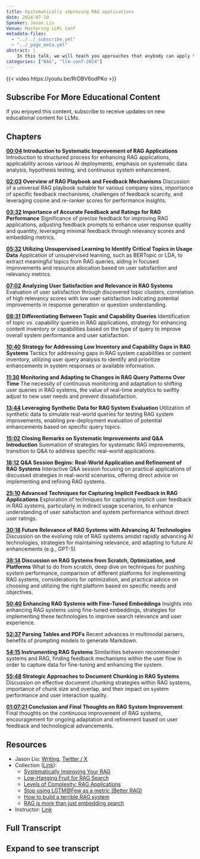 ```yaml
---
title: Systematically improving RAG applications
date: 2024-07-10
Speaker: Jason Liu
Venue: Mastering LLMs Conf
metadata-files: 
  - "../../_subscribe.yml"
  - "../_page_meta.yml"
abstract: |
    In this talk, we will teach you approaches that anybody can apply to improve their RAG applications.
categories: ["RAG", "llm-conf-2024"]
---
```


{{< video https://youtu.be/RrDBV6odPKo >}}

:::{.callout-tip .mobile-only}
## Subscribe For More Educational Content

If you enjoyed this content, subscribe to receive updates on new educational content for LLMs. 

<center><script async data-uid="6379a28bdb" src="https://hamel.ck.page/6379a28bdb/index.js"></script></center>
:::

## Chapters
**[00:04](https://youtu.be/RrDBV6odPKo&t=4) Introduction to Systematic Improvement of RAG Applications**
Introduction to structured process for enhancing RAG applications, applicability across various AI deployments, emphasis on systematic data analysis, hypothesis testing, and continuous system enhancement.

**[02:03](https://youtu.be/RrDBV6odPKo&t=123) Overview of RAG Playbook and Feedback Mechanisms**
Discussion of a universal RAG playbook suitable for various company sizes, importance of specific feedback mechanisms, challenges of feedback scarcity, and leveraging cosine and re-ranker scores for performance insights.

**[03:32](https://youtu.be/RrDBV6odPKo&t=212) Importance of Accurate Feedback and Ratings for RAG Performance**
Significance of precise feedback for improving RAG applications, adjusting feedback prompts to enhance user response quality and quantity, leveraging minimal feedback through relevancy scores and embedding metrics.

**[05:32](https://youtu.be/RrDBV6odPKo&t=332) Utilizing Unsupervised Learning to Identify Critical Topics in Usage Data**
Application of unsupervised learning, such as BERTopic or LDA, to extract meaningful topics from RAG queries, aiding in focused improvements and resource allocation based on user satisfaction and relevancy metrics.

**[07:02](https://youtu.be/RrDBV6odPKo&t=422) Analyzing User Satisfaction and Relevance in RAG Systems**
Evaluation of user satisfaction through discovered topic clusters, correlation of high relevancy scores with low user satisfaction indicating potential improvements in response generation or question understanding.

**[08:31](https://youtu.be/RrDBV6odPKo&t=511) Differentiating Between Topic and Capability Queries**
Identification of topic vs. capability queries in RAG applications, strategy for enhancing content inventory or capabilities based on the type of query to improve overall system performance and user satisfaction.

**[10:40](https://youtu.be/RrDBV6odPKo&t=640) Strategy for Addressing Low Inventory and Capability Gaps in RAG Systems**
Tactics for addressing gaps in RAG system capabilities or content inventory, utilizing user query analysis to identify and prioritize enhancements in system responses or available information.

**[11:30](https://youtu.be/RrDBV6odPKo&t=690) Monitoring and Adapting to Changes in RAG Query Patterns Over Time**
The necessity of continuous monitoring and adaptation to shifting user queries in RAG systems, the value of real-time analytics to swiftly adjust to new user needs and prevent dissatisfaction.

**[13:44](https://youtu.be/RrDBV6odPKo&t=824) Leveraging Synthetic Data for RAG System Evaluation**
Utilization of synthetic data to simulate real-world queries for testing RAG system improvements, enabling pre-deployment evaluation of potential enhancements based on specific query topics.

**[15:02](https://youtu.be/RrDBV6odPKo&t=902) Closing Remarks on Systematic Improvements and Q&A Introduction**
Summation of strategies for systematic RAG improvements, transition to Q&A to address specific real-world applications.

**[18:12](https://youtu.be/RrDBV6odPKo&t=1092) Q&A Session Begins: Real-World Application and Refinement of RAG Systems**
Interactive Q&A session focusing on practical applications of discussed strategies in real-world scenarios, offering direct advice on implementing and refining RAG systems.

**[25:10](https://youtu.be/RrDBV6odPKo&t=1510) Advanced Techniques for Capturing Implicit Feedback in RAG Applications**
Exploration of techniques for capturing implicit user feedback in RAG systems, particularly in indirect usage scenarios, to enhance understanding of user satisfaction and system performance without direct user ratings.

**[30:18](https://youtu.be/RrDBV6odPKo&t=1818) Future Relevance of RAG Systems with Advancing AI Technologies**
Discussion on the evolving role of RAG systems amidst rapidly advancing AI technologies, strategies for maintaining relevance, and adapting to future AI enhancements (e.g., GPT-5)

**[38:14](https://youtu.be/RrDBV6odPKo&t=2294) Discussion on RAG Systems from Scratch, Optimization, and Platforms**
What to do from scratch, deep dive on techniques for pushing system performance, comparison of different platforms for implementing RAG systems, considerations for optimization, and practical advice on choosing and utilizing the right platform based on specific needs and objectives.

**[50:40](https://youtu.be/RrDBV6odPKo&t=3040) Enhancing RAG Systems with Fine-Tuned Embeddings**
Insights into enhancing RAG systems using fine-tuned embeddings, strategies for implementing these technologies to improve search relevance and user experience.

**[52:37](https://youtu.be/RrDBV6odPKo&t=3157) Parsing Tables and PDFs**
Recent advances in multimodal parsers, benefits of prompting models to generate Markdown.

**[54:15](https://youtu.be/RrDBV6odPKo&t=3255) Instrumenting RAG Systems**
Similarities between recommender systems and RAG, finding feedback mechanisms within the user flow in order to capture data for fine-tuning and enhancing the system.

**[55:48](https://youtu.be/RrDBV6odPKo&t=3348) Strategic Approaches to Document Chunking in RAG Systems**
Discussion on effective document chunking strategies within RAG systems, importance of chunk size and overlap, and their impact on system performance and user interaction quality.

**[01:07:21](https://youtu.be/RrDBV6odPKo&t=4041) Conclusion and Final Thoughts on RAG System Improvement**
Final thoughts on the continuous improvement of RAG systems, encouragement for ongoing adaptation and refinement based on user feedback and technological advancements.


## Resources

- Jason Liu: [Writing](https://python.useinstructor.com/blog/), [Twitter / X](https://x.com/jxnlco)
- Collection ([Link](https://dub.sh/jxnl-rag)):
  - [Systematically Improving Your RAG](https://jxnl.co/writing/2024/05/22/systematically-improving-your-rag/)
  - [Low-Hanging Fruit for RAG Search](https://jxnl.co/writing/2024/05/11/low-hanging-fruit-for-rag-search/)
  - [Levels of Complexity: RAG Applications](https://jxnl.co/writing/2024/02/28/levels-of-complexity-rag-applications/)
  - [Stop using LGTM@Few as a metric (Better RAG)](https://jxnl.co/writing/2024/02/05/when-to-lgtm-at-k/)
  - [How to build a terrible RAG system](https://jxnl.github.io/blog/writing/2024/01/07/inverted-thinking-rag/)
  - [RAG is more than just embedding search](https://python.useinstructor.com/blog/2023/09/17/rag-is-more-than-just-embedding-search/)
- Instructor: [Link](https://python.useinstructor.com/)

<center><script async data-uid="8a7362bdfa" src="https://hamel.ck.page/8a7362bdfa/index.js"></script></center>

## Full Transcript
:::{.callout-tip collapse="true"}
## Expand to see transcript

:::
